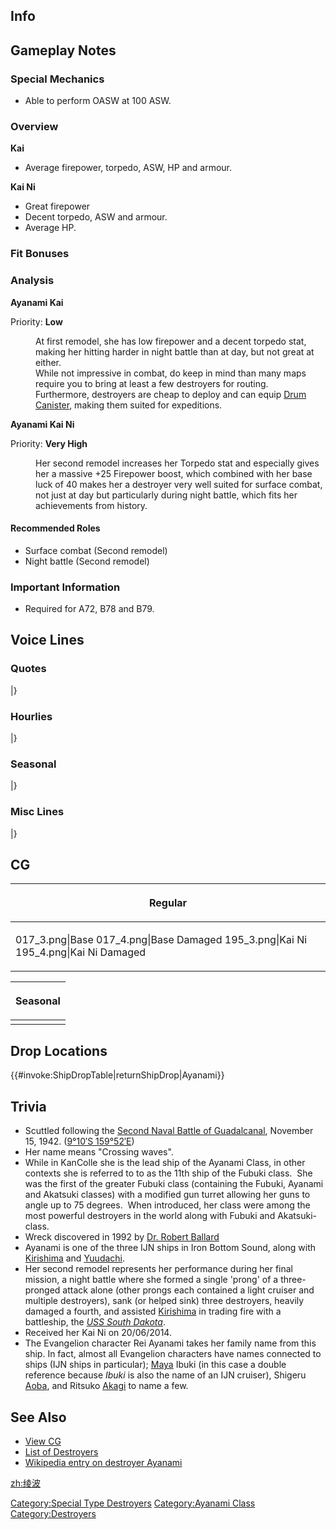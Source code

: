 ==Info==
{{KanmusuInfo|ID=017}}
{{KanmusuInfo|ID=017a}}
{{KanmusuInfo|ID=195}}

==Gameplay Notes==
===Special Mechanics===
* Able to perform OASW at 100 ASW.

===Overview===
'''Kai'''
* Average firepower, torpedo, ASW, HP and armour.  

'''Kai Ni'''
* Great firepower
* Decent torpedo, ASW and armour.
* Average HP.

===Fit Bonuses===
{{:{{BASEPAGENAME}}/Equipment Bonuses}}
{{clear}}

===Analysis===
'''Ayanami Kai'''

Priority: '''Low'''

:At first remodel, she has low firepower and a decent torpedo stat, making her hitting harder in night battle than at day, but not great at either.
:While not impressive in combat, do keep in mind than many maps require you to bring at least a few destroyers for routing.
:Furthermore, destroyers are cheap to deploy and can equip [[Drum Canister]], making them suited for expeditions.


'''Ayanami Kai Ni'''  

Priority: '''Very High'''
:Her second remodel increases her Torpedo stat and especially gives her a massive +25 Firepower boost, which combined with her base luck of 40 makes her a destroyer very well suited for surface combat, not just at day but particularly during night battle, which fits her achievements from history.

====Recommended Roles====
* Surface combat (Second remodel)
* Night battle (Second remodel)

===Important Information===
* Required for A72, B78 and B79.

==Voice Lines==
===Quotes===
{{ShipquoteHeader}}
{{ShipquoteKai
|scenario = Introduction
|origin = ごきげんよう。特型駆逐艦、綾波と申します。
|translation = A pleasure to meet you. I'm the Special Type destroyer Ayanami.<ref>Special Type destroyers refers to the Fubuki, Ayanami and Akatsuki-classes which were designated as such because they represented such a leap in performance over previous destroyer classes.</ref>
|audio = Ayanami-Introduction.ogg
}}
{{ShipquoteKai
|scenario = Library
|origin = 特型駆逐艦、綾波です。改良吹雪型の1番艦なんです。
第三次ソロモン海海戦では、駆逐艦一隻としては、特別な大活躍をお見せしました。
頑張ります！
|translation = I'm the Special Type destroyer Ayanami. The first ship of the Improved Fubuki-class.
During the Third Battle of the Solomon Sea, I displayed a magnificent solo action.<ref>She was ordered to split off from her squadron to scout the other side of Savo Island during the [https://en.wikipedia.org/wiki/Naval_Battle_of_Guadalcanal Naval Battle of Guadalcanal]. Although she says it was a solo action, the engagement she participated in also involved Nagara and Uranami.</ref>
I did my best!
|audio = Ayanami-Library.ogg
}}
{{ShipquoteKai
|scenario = Secretary 1
|origin = はい、大丈夫ですよ？
|translation = Yes, I'm fine you know?
|audio = Ayanami-Secretary_1.ogg
}}
{{ShipquoteKai
|scenario = Secretary 2
|origin = お茶にいたしましょうか？
|translation = Shall I make tea?
|audio = Ayanami-Secretary_2.ogg
}}
{{ShipquoteKai
|scenario = Secretary 3
|origin = そんなに話しかけられてしまうとお仕事がちゃんと出来ないです・・・
|translation = You won't be able to do your job properly if you keep talking to me...
|audio = Ayanami-Secretary_3.ogg
}}
{{ShipquoteKai
|scenario = Secretary Idle
|kai = yes
|origin = 司令官、いつもお疲れ様です。お仕事 綾波応援していますね
|translation = Thanks for all your hard work Commander. I'll always be here to support you.
|audio = Ayanami-Secretary_(Idle).ogg
}}
{{ShipquoteKai
|scenario = Secretary (Married)
|kai = yes
|origin = 司令官、綾波ひとりでも結構頑張れるんですよ？でも、あなたと一緒だったら・・・もっと頑張れます！
|translation = Commander, I can work hard enough on my own you know? But, when I'm with you... I can work even harder!
|audio = AyanamiKai-Secretary Married.ogg
}}
{{ShipquoteKai
|scenario = Wedding
|origin = 綾波、がんばってますか？お役に立ってますか？…そ、そうですか、うれしいです！
|translation = Was I doing my best? Was I useful to you? ...R-really! I'm glad to hear it!
|audio = Ayanami-Wedding.ogg
}}
{{ShipquoteKai
|scenario = Player's Score
|origin = 司令官、お便りが来ています。
|translation = Commander, a letter has arrived.
|audio = Ayanami-Looking_At_Scores.ogg
}}
{{ShipquoteKai
|scenario = Joining the Fleet
|origin = 綾波、出撃します！
|translation = Ayanami, sortieing!
|audio = Ayanami-Joining_A_Fleet.ogg
}}
{{ShipquoteKai
|scenario = Equipment 1
|origin = はぁ…癒されます。感謝ですね～<ref>Shared with Supply before kai.</ref>
|translation = Haa~... That hit the spot. Thanks for that~
|audio = Ayanami-Equipment_1.ogg
}}
{{ShipquoteKai
|scenario = Equipment 1
|kai2 = yes
|origin = こちら、いただきますね。
|translation = Please, have my thanks.
|audio =AyanamiKai2-Equipment 1.ogg
}}
{{ShipquoteKai
|scenario = Equipment 2
|origin = 綾波、まるで生まれ変わったみたい！
|translation = I feel like I've been reborn!
|audio = Ayanami-Equipment_2.ogg
}}
{{ShipquoteKai
|scenario = Equipment 2
|kai2 = yes
|origin = はぁ…癒されます。感謝ですね～
|translation = Haa~... That hit the spot. Thanks for that~
|audio =AyanamiKai2-Equipment 2.ogg
}}
{{ShipquoteKai
|scenario = Equipment 3 <ref> Equipment(3) is shared with expedition selection, resource collection, instant repair and development. </ref>
|origin = やりましたー！<ref>Shared with Secretary Married before kai.</ref>
|translation = I did it!
|audio = Ayanami-Equipment_3.ogg
}}
{{ShipquoteKai
|scenario = Supply
|kai = yes
|origin = ありがとうございます！
|translation = Thank you very much!
|audio = AyanamiKai-Supply.ogg
}}
{{ShipquoteKai
|scenario = Docking (Minor Damage)
|origin = 少しだけ、休ませてください
|translation = Please let me rest for a bit...
|audio = Ayanami-Docking_Minor.ogg
}}
{{ShipquoteKai
|scenario = Docking (Major Damage)
|origin = ごめんなさい…綾波修理に入りますね…
|translation = Sorry... I'll be going for repairs...
|audio = Ayanami-Docking_Major.ogg
}}
{{ShipquoteKai
|scenario = Construction
|origin = 新しい仲間が来てくれたみたい！
|translation = It seems like a new comrade is coming!
|audio = Ayanami-Construction.ogg
}}
{{ShipquoteKai
|scenario = Returning from Sortie
|origin = 艦隊が作戦行動から帰投しました。
|translation = The fleet is back from completing the operation.
|audio = Ayanami-Returning_From_Sortie.ogg
}}
{{ShipquoteKai
|scenario = Starting a Sortie
|origin = 抜錨！出撃です！
|translation = Set sail! Let's sortie!
|audio = Ayanami-Starting_A_Sortie.ogg
}}
{{ShipquoteKai
|scenario = Starting a Battle
|origin = 左舷、砲雷撃戦用意！
|translation = Port, prepare for combat!
|audio = Ayanami-Battle_Start.ogg
}}
{{ShipquoteKai
|scenario = Attack
|origin = よく狙って・・・てーっ！
|translation = Steady your aim... fire!
|audio = Ayanami-Attack.ogg
}}
{{ShipquoteKai
|scenario = Night Battle Attack
|origin = 綾波が守ります！
|translation = I'll protect you!
|audio = Ayanami-Night_Attack.ogg
}}
{{ShipquoteKai
|scenario = Night Battle
|origin = この海域は譲れません！
|translation = I won't give up these waters!
|audio = Ayanami-Night_Battle.ogg
}}
{{ShipquoteKai
|scenario = MVP
|origin = 綾波が一番だなんて嬉しいです！司令官のおかげですね
|translation = I'm happy that I'm number one! It's thanks to the Commander.
|audio = Ayanami-MVP.ogg
}}
{{ShipquoteKai
|scenario = Minor Damage 1
|origin = ぁあっ！被弾した！？
|translation = Ah! I got hit...!
|audio = Ayanami-Minor_Damage_1.ogg
}}
{{ShipquoteKai
|scenario = Minor Damage 2
|origin =  きゃああああああ
|translation = Kyaaah!
|audio = Ayanami-Minor_Damage_2.ogg
}}
{{ShipquoteKai
|scenario = Major Damage
|origin = まっ…まだ…戦える…はずです…
|translation = I-I... think... I can still fight...
|audio = Ayanami-Major_Damage.ogg
}}
{{ShipquoteKai
|scenario = Sunk
|origin = 吹雪は無事かしら・・・・・そう、良かった
|translation = I wonder if Fubuki is safe... really, thank goodness.
|audio = Ayanami-Sunk.ogg
}}
|} <references/>
{{clear}}

===Hourlies===
{{ShipquoteHeader | type = hourly}}
{{ShipquoteKai
|scenario = 00:00
|origin = 午前0時です。こんな夜更けにすみません
|translation = It's 12am. Sorry to disturb you so late at night.
|audio = Ayanami-00.ogg
}}
{{ShipquoteKai
|scenario = 01:00
|origin = 午前1時です。もしお邪魔でしたら音量下げてくださいね
|translation = It's 1am. Please lower the volume if I'm disturbing you.
|audio = Ayanami-01.ogg
}}
{{ShipquoteKai
|scenario = 02:00
|origin = 午前2時で―す！深夜ですし もうちょっと小声にいたしましょうか
|translation = It's 2am~! Should I talk quieter since it's the middle of the night?
|audio = Ayanami-02.ogg
}}
{{ShipquoteKai
|scenario = 03:00
|origin = ご～ぜ～ん～　3時でーす(小声)
|translation = It's~ 3~ am~ (Whispering)
|audio = Ayanami-03.ogg
}}
{{ShipquoteKai
|scenario = 04:00
|origin = 午前4時です…綾波も…このぐらい大丈夫ですよぉ… もうすぐ…朝ですねぇ…
|translation = It's 4am... I'm still... doing fine... It's almost... morning...
|audio = Ayanami-04.ogg
}}
{{ShipquoteKai
|scenario = 05:00
|origin = 午前5時です。もうすぐ総員起こしの時間ですね。艦娘たちを起こしてきますね
|translation = It's 5am. Almost time for morning assembly. The shipgirls will be getting up soon.
|audio = Ayanami-05.ogg
}}
{{ShipquoteKai
|scenario = 06:00
|origin = 午前6時です。朝になりました。司令官おはようございます。今日も一日頑張りましょう
|translation = It's 6am. Morning's here. Good morning Commander. Let's give it our all today.
|audio = Ayanami-06.ogg
}}
{{ShipquoteKai
|scenario = 07:00
|origin = 午前7時です。司令官、タオルここに置いておきますね
|translation = It's 7am. I'll leave your towel over here Commander.
|audio = Ayanami-07.ogg
}}
{{ShipquoteKai
|scenario = 08:00
|origin = 午前8時です。司令官、朝ごはんのご用意ができてます。お味噌汁はお麩でよかったかしら？
|translation = It's 8am. Breakfast is ready Commander. Would you like to have some miso soup with seitan?<ref>[https://en.wikipedia.org/wiki/Wheat_gluten_(food) Seitan] is wheat gluten. It is usually baked before being added to soups.</ref>
|audio = Ayanami-08.ogg
}}
{{ShipquoteKai
|scenario = 09:00
|origin = 午前9時です 。そろそろデイリー任務を片付けてしまいましょうか。了解しました
|translation = It's 9am. Shall we start clearing daily missions soon? Roger that.
|audio = Ayanami-09.ogg
}}
{{ShipquoteKai
|scenario = 10:00
|origin = 午前10時です。司令官、綾波は何をすればよろしいですか？
|translation = It's 10am. Do you need me to do anything?
|audio = Ayanami-10.ogg
}}
{{ShipquoteKai
|scenario = 11:00
|origin = 午前11時です！ お昼の準備ですね。わかりました。お任せ下さい
|translation = It's 11am. Time to start preparing lunch huh. Understood. Please leave it me.
|audio = Ayanami-11.ogg
}}
{{ShipquoteKai
|scenario = 12:00
|origin = 正午。お昼のご用意ができました。綾波特製肉じゃが定食です！お味はいかが？
|translation = Noon. Lunch is ready. It's my special Nikugaga meal! Is it to your liking?<ref>[https://en.wikipedia.org/wiki/Nikujaga Nikujaga] is a Japanese stew made with meat, potato and onions stewed in a soy sauce stock.</ref>
|audio = Ayanami-12.ogg
}}
{{ShipquoteKai
|scenario = 13:00
|origin = 午後1時です。綾波、我ながら満足しちゃいました。司令官はご満足されましたか？
|translation = It's 1pm. I'm satisfied with how that turned out. Were you satisfied too Commander?
|audio = Ayanami-13.ogg
}}
{{ShipquoteKai
|scenario = 14:00
|origin = 午後2時です。さて！綾波もそろそろ本領発揮しちゃおうかな。頑張りますね
|translation = It's 2pm. Right! It's time for me to show you what I can really do. I'll do my best.
|audio =Ayanami-14.ogg
}}
{{ShipquoteKai
|scenario = 15:00
|origin = 午後3時。私たちの艦隊のランキングを上げるためにも綾波、頑張りますね
|translation = It's 3pm. I'm going to do my best to help increase our fleet's ranking.
|audio = Ayanami-15.ogg
}}
{{ShipquoteKai
|scenario = 16:00
|origin = 午後4時。綾波、こう見えて狙った敵は逃しません。出撃を意見具申いたします
|translation = 4pm. Despite everything, I didn't let the enemy escape my sights. I'll start on the mission report.
|audio = Ayanami-16.ogg
}}
{{ShipquoteKai
|scenario = 17:00
|origin = 午後5時。司令官、もうちょっと先を目指してみます？ 綾波お供いたします。
|translation = 5pm. Do you want to take it to the next level Commander? I'll accompany you. 
|audio = Ayanami-17.ogg
}}
{{ShipquoteKai
|scenario = 18:00
|origin = 午後6時。そろそろ夜の時間ですね。綾波も少し疲労がたまってしまいましたぁ…
|translation = 6pm. It's almost night time. I've gotten a bit fatigued...
|audio = Ayanami-18.ogg
}}
{{ShipquoteKai
|scenario = 19:00
|origin = 午後7時。綾波、執務室の檜のお風呂使ってもいいんですか！ ほっ、本当に！？
|translation = 7pm. I can use the cypress bath in the office!? R-really!?
|audio = Ayanami-19.ogg
}}
{{ShipquoteKai
|scenario = 20:00
|origin = 午後8時。司令官。せっかくですが入渠ドックが空いていますので綾波はこちらで十分です。
|translation = 8pm. I appreciate the offer but using an empty dock is enough for me.
|audio = Ayanami-20.ogg
}}
{{ShipquoteKai
|scenario = 21:00
|origin = 午後9時です。夜の鎮守府は静かですね
|translation = It's 9pm. The base at night sure is quiet.
|audio = Ayanami-21.ogg
}}
{{ShipquoteKai
|scenario = 22:00
|origin = 午後10時となりました。今晩も頑張ってまいりましょう
|translation = It's now 10pm. Let's do our best tonight too.
|audio =Ayanami-22.ogg
}}
{{ShipquoteKai
|scenario = 23:00
|origin = 午後11時です。司令官、綾波も実は少しだけ夜戦には自信があるんです。今度是非！
|translation = It's 11pm. To tell you the truth Commander, I have a bit of confidence in night battles. Next time let me do it!
|audio = Ayanami-23.ogg
}}
|} <references/>
{{clear}}

===Seasonal===
{{SeasonalHeaderOld}}
{{SeasonalQuote
|scenario = [[Seasonal/Second_Anniversary|2nd Anniversary]]
|origin = やりましたー。司令官、二周年本当におめでとうございます！
|translation =We did it. Congratulations on reaching the 2nd anniversary, Commander!	
|audio = 017_Ayanami_2ndAnniv.mp3
|notes = 
}}
{{SeasonalQuote
|scenario = [[Seasonal/Rainy_Season_2015|Rainy Season 2015]]
|origin = 梅雨の季節、雨の音も、気持ちを切り替えれば、心地良いですね。司令官も、そう思われます？
|translation =	You’ll feel better if you look at the rainy season, and the sound of rain, from a different perspective. Don’t you think so, Commander?
|audio = Ayanami_Rainy_Secretary_1.ogg
|notes =
}}
{{SeasonalQuote
|scenario = [[Seasonal/Mid_Summer_Season_Update|Midsummer 2015]]
|origin = 夏は…やっぱり暑いですね…。司令官、敷波が持ってきてくれたスイカ、切りましょうか！
|translation =	Summer… sure is hot… Let’s slice up the watermelon Shikinami got us, Commander! 
|audio = Ayanami_Mid_Summer.ogg
|notes =
}}
{{SeasonalQuote
|scenario = [[Seasonal/Mid_Autumn_2015_Seasonal_Update|Midautumn 2015]]
|origin = 綾波、この季節、好きなんです。綾波が進水したのも、秋なんですよ。ウフフ~
|translation =	I like this time of year. I was launched in autumn after all. Ufufu~
|audio = Ayanami_Mid_Autumn2015.ogg
|notes =
}}
{{SeasonalQuote
|scenario = [[Seasonal/Christmas_2015|Christmas 2015]]
|origin = メリークリスマス、司令官！はい、綾波と敷波からのプレゼントです！ケーキもどうぞ！
|translation =	Merry Christmas, Commander! Here’s a present from Shikinami and me! Have some cake too!
|audio = Ayanami_Christmas_2015_Sec1.ogg
|notes =
}}
{{SeasonalQuote
|scenario = [[Seasonal/New_Year_2016|New Year 2016]]
|origin = 司令官、新年、あ～け～ました！本年も、綾波たちを、どうぞよろしくお願いいたします！
|translation =	Happy New Year, Commander! Please treat us well this year too!
|audio = Ayanami_New_Years_Day_2016.ogg
|notes = 
}}
{{SeasonalQuote
|scenario = [[Seasonal/Valentine%27s_Day_2016|Valentine’s Day 2016]]
|origin = はい、バレンタインの、チョコレートです。お口に合うといいですが…どうぞっ！
|translation =	Yes, it’s Valentine’s chocolate. I hope they’re to your liking… Here you go! 
|audio = Ayanami_Valentine_Sec1.ogg
|notes = 
}}
{{SeasonalQuote
|scenario = [[Seasonal/Third_Anniversary|3rd Anniversary]]
|origin = ついに、や・り・ま・し・た・！司令官、三周年本当におめでとうございます！えへへ、綾波も、うぅれしっ！
|translation =	It’s finally he~ re~! A huge congratulations on the 3rd Anniversary, Commander! Ehehe, I’m happy too!
|audio = Ayanami_3rd_Anniversary_Sec1.mp3
|notes = 
}}
{{SeasonalQuote
|scenario = [[Seasonal/Saury_2016|Saury Festival 2016]]
|origin = 特型駆逐艦綾波、秋刀魚漁支援、出撃準備完了です！司令官、いつでもお明示くださいね！
|translation =	Special-type destroyer, Ayanami, has finished preparations for saury fishing support! I’m standing by for your orders, Commander!
|audio = Ayanami_Sec1_Saury_2016.mp3
|notes = 
}}
{{SeasonalQuote
|scenario = [[Seasonal/Fourth_Anniversary|4th Anniversary]]
|origin = ついに、や・り・ま・し・た・！司令官、四周年、本当に本当におめでとうごさいます！えへへ…うふふっ…うふふっ。綾波も…うーれしぃ！
|translation =	It’s~ finally~ here~! My sincerest congratulations on the 4th Anniversary, Commander! Ehehe… Ufufu… ufufu… I’m… happy too!
|audio = Ayanami_4th_Anniversary_Sec1_2017.mp3
|notes = 
}}
{{SeasonalQuote
|scenario = [[Seasonal/White_Day_2018|White Day 2018]]
|origin = こちらを、お返しに？司令官、ありがとうございます！綾波、大事にいだたきますね。はーむ。美味しい…美味しいです！
|translation =	Is this a return gift? Thank you very much, Commander! I’ll be sure to savour it. *nom* It’s… It’s delicious!
|audio = Ayanami_White_Day_2018_Sec1.mp3
|notes = 
}}
{{SeasonalQuote
|scenario = [[Seasonal/Fifth_Anniversary|5th Anniversary]]
|origin = や・り・ま・し・た！司令官、五周年、本当におめでとうございます！へへへぇ。
|translation =	We. Did. It! Congratulations on the 5th Anniversary, Commander! Hehehe.
|audio = Ayanami_5th_Anniversary_Sec1.mp3
|notes = 
}}
{{SeasonalQuote
|scenario = [[Seasonal/Late_Autumn_2018|Late Autumn 2018]]
|origin = 司令官、今日は浴衣で鎮守府の縁日に行きましょう。射的…綾波、射的やりたいです。いいですか？
|translation =	Since I'm wearing a yukata today, let's go to the Naval Base Festival, Commander. The shooting gallery... I want to play the shooting gallery. Is that alright?
|audio = Ayanami_Late_Autumn_2018_Sec1.mp3
|notes = Secretary 1
}}
{{SeasonalQuote
|scenario = [[Seasonal/Late_Autumn_2018|Late Autumn 2018]]
|origin = 狙います…えっ、実弾？何がですか？
|translation =	I'm opening fire... Eh, live ammo? What about it?
|audio = Ayanami_Late_Autumn_2018_Sec2.mp3
|notes = Secretary 2
}}
{{SeasonalQuote
|scenario = [[Seasonal/Late_Autumn_2018|Late Autumn 2018]]
|origin = やーりーまーしーたー！司令官、ほら、取りました！えへぇ、かわいいですね？えぇ、百式？なにかですか？…えぇー。
|translation =	Iii diiid ittt! Look, Admiral, I got it! Ehe, isn't it cute? Eh, Type 100? What's that? ...Eeeeh.
|audio = Ayanami_Late_Autumn_2018_Sec3.mp3
|notes = Secretary 3
}}
{{SeasonalQuote
|scenario = [[Seasonal/Sixth_Anniversary|6th Anniversary]]
|origin = こほん…や・れ・ま・し・た！司令官、六周年！本当に、おめでとうご・ざ・い・ま・す！えへへぇ。
|translation =	*Ahem*... It's~ heeeereee~! Commander, it's the 6th Anniversary! My sincerest congraaaatuuulaaatiooonsss! Ehehe.
|audio = Ayanami_6th_Anniversary_Sec1.mp3
|notes = 
}}
{{SeasonalQuote
|scenario = [[Seasonal/Seventh_Anniversary|7th Anniversary]]
|origin = ほはぁ。やりましたぁー。七周年です、司令官。ほんとうにおめでーとうぅーござーいまぁーす！うふふふぅ。
|translation =	Wowee. We made iiiit. It's the 7th Anniversary, Commander. Coooonnngrraaatuuulaaatiiioonnns! Hehehe.
|audio = Ayanami_7th_Anniversary_Secretary_1.mp3
|notes = 
}}
|} <references/>

{{clear}}

===Misc Lines===
{{SeasonalHeaderOld}}
{{SeasonalQuote
|scenario = [[Winter_2018_Event|Final Battle 2018]]
|origin = 第十九駆逐隊、戦場に到着！これより突撃する！
|translation =	The 19th Destroyer Division has arrived on the battlefield! We’re charging in now!
|audio = Ayanami-FriendFleet.mp3
|notes = Friend Fleet line
}}
{{SeasonalQuote
|scenario = [[Winter_2018_Event|Final Battle 2018]]
|origin = 綾波、了解！い、行きますよおぉー！
|translation =	Roger that! H-here I gooooooo~!
|audio = Ayanami-FriendFleet2.mp3
|notes = Friend Fleet line
}}
|} <references/>

{{clear}}

==CG==
{| class="mw-collapsible mw-collapsed wikitable" style="width: 100%;"
!Regular
|-
|<gallery>
017_3.png|Base
017_4.png|Base Damaged
195_3.png|Kai Ni
195_4.png|Kai Ni Damaged
</gallery>
|}

{| class="mw-collapsible mw-collapsed wikitable" style="width: 100%;"
!Seasonal
|-
|<gallery>
KanMusu17Yukata.png|[[Seasonal/Summer_2017|Summer 2017]]
KanMusu17Yukatadmg.png||[[Seasonal/Summer_2017|Summer 2017 Damaged]]
</gallery>
|}

==Drop Locations==
{{#invoke:ShipDropTable|returnShipDrop|Ayanami}}

==Trivia==
*Scuttled following the [http://en.wikipedia.org/wiki/Naval_Battle_of_Guadalcanal#Second_Naval_Battle_of_Guadalcanal.2C_14.E2.80.9315_November Second Naval Battle of Guadalcanal], November 15, 1942. ([http://tools.wmflabs.org/geohack/geohack.php?pagename=Japanese_destroyer_Ayanami_%281929%29&params=9_10_S_159_52_E_type:landmark_region:SB 9°10′S 159°52′E])
*Her name means "Crossing waves".
*While in KanColle she is the lead ship of the Ayanami Class, in other contexts she is referred to to as the 11th ship of the Fubuki class.  She was the first of the greater Fubuki class (containing the Fubuki, Ayanami and Akatsuki classes) with a modified gun turret allowing her guns to angle up to 75 degrees.  When introduced, her class were among the most powerful destroyers in the world along with Fubuki and Akatsuki-class.
*Wreck discovered in 1992 by [http://en.wikipedia.org/wiki/Robert_Ballard Dr. Robert Ballard]
*Ayanami is one of the three IJN ships in Iron Bottom Sound, along with [[Kirishima]] and [[Yuudachi]].
*Her second remodel represents her performance during her final mission, a night battle where she formed a single 'prong' of a three-pronged attack alone (other prongs each contained a light cruiser and multiple destroyers), sank (or helped sink) three destroyers, heavily damaged a fourth, and assisted [[Kirishima]] in trading fire with a battleship, the ''[http://en.wikipedia.org/wiki/USS_South_Dakota_(BB-57) USS South Dakota]''.
* Received her Kai Ni on 20/06/2014.
*The Evangelion character Rei Ayanami takes her family name from this ship. In fact, almost all Evangelion characters have names connected to ships (IJN ships in particular); [[Maya]] Ibuki (in this case a double reference because ''Ibuki'' is also the name of an IJN cruiser), Shigeru [[Aoba]], and Ritsuko [[Akagi]] to name a few.

==See Also==
*[[{{PAGENAME}}/Gallery|View {{PAGENAME}} CG]]
*[[EliteDD|List of Destroyers]]
*[[wikipedia:Japanese_destroyer_Ayanami_(1929)|Wikipedia entry on destroyer Ayanami]]
 {{shiplist}}
[[Category:Special Type Destroyers]]
[[Category:Ayanami Class]]
[[Category:Destroyers]]
[[zh:绫波]]